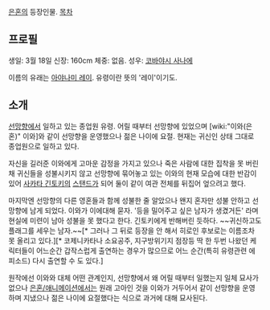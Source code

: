[[은혼]]의 등장인물.
[[목차]]
== 프로필 ==
생일: 3월 18일
신장: 160cm
체중: 없음. 
성우: [[코바야시 사나에]]

이름의 유래는 [[아야나미 레이]]. 유령이란 뜻의 '레이'이기도.

== 소개 ==
[[선망향]]에서 일하고 있는 종업원 유령. 어릴 때부터 선망향에 있었으며 [wiki:"이와(은혼)" 이와]와 같이 선망향을 운영했으나 젊은 나이에 요절. 현재는 귀신인 상태 그대로 종업원으로 일하고 있다.

자신을 길러준 이와에게 고마운 감정을 가지고 있으나 죽은 사람에 대한 집착을 못 버린 채 귀신들을 성불시키지 않고 선망향에 묶어놓고 있는 이와의 현재 모습에 대한 반감이 있어 [[사카타 긴토키]]의 [[스탠드]]가 되어 둘이 같이 여관 전체를 뒤집어 엎으려고 했다.

마지막엔 선망향의 다른 영혼들과 함께 성불한 줄 알았으나 왠지 혼자만 성불 안하고 선망향에 남게 되었다. 이와가 이에대해 묻자. '등을 밀어주고 싶은 남자가 생겼거든' 라며 현실에 미련이 남아 성불을 못 했다고 한다. 긴토키에게 반해버린 듯하다. ~~귀신하고도 플래그를 세우는 남자.~~[* 그러나 그 뒤로 등장을 안 해서 히로인 후보로는 이름조차 못 올리고 있다.][* 코제니카타나 소요공주, 지구방위기지 점장등 딱 한 두번 나왔던 케릭터들이 어느순간 갑작스럽게 출연하는 경우가 많으므로 어느 순간(특히 유령관련 에피소드) 다시 출연할 수 도 있다.]

원작에선 이와와 대체 어떤 관계인지, 선망향에서 왜 어릴 때부터 일했는지 일체 묘사가 없으나 [[은혼/애니메이션]]에서는 원래 고아인 것을 이와가 거두어서 같이 선망향을 운영하며 지냈으나 젊은 나이에 요절했다는 식으로 과거에 대해 묘사된다.
